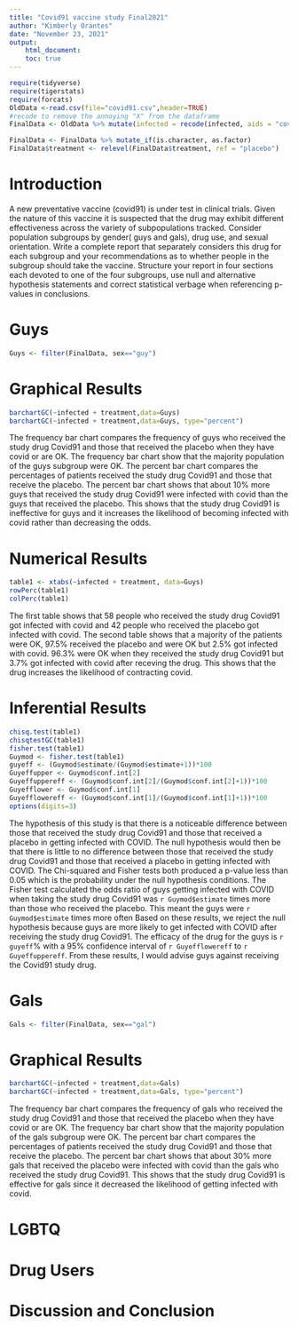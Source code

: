 ```yaml
---
title: "Covid91 vaccine study Final2021"
author: "Kimberly Orantes"
date: "November 23, 2021"
output: 
    html_document:
    toc: true
---
```


```r
require(tidyverse)
require(tigerstats)
require(forcats)
OldData <-read.csv(file="covid91.csv",header=TRUE)
#recode to remove the annoying "X" from the dataframe
FinalData <- OldData %>% mutate(infected = recode(infected, aids = "covid", none = "OK" )) %>% select(-one_of("X"))

FinalData <- FinalData %>% mutate_if(is.character, as.factor)
FinalData$treatment <- relevel(FinalData$treatment, ref = "placebo")
```

# Introduction

A new  preventative vaccine (covid91) is under test in clinical trials. Given the nature of this vaccine it is suspected that the drug may exhibit different effectiveness across the variety of subpopulations tracked. Consider population subgroups by gender( guys and gals), drug use, and sexual orientation. Write a complete report that separately considers this drug for each subgroup and your recommendations as to whether people in the subgroup should take the vaccine. Structure your report in four sections each devoted to one of the four subgroups, use null and alternative hypothesis statements and correct statistical verbage when referencing p-values in conclusions.

# Guys

```r
Guys <- filter(FinalData, sex=="guy")
```

# Graphical Results
```r
barchartGC(~infected + treatment,data=Guys)
barchartGC(~infected + treatment,data=Guys, type="percent")
```

The frequency bar chart compares the frequency of guys who received the study drug Covid91 and those that received the placebo when they have covid or are OK. The frequency bar chart show that the majority population of the guys subgroup were OK. The percent bar chart compares the percentages of patients received the study drug Covid91 and those that receive the placebo. The percent bar chart shows that about 10% more guys that received the study drug Covid91 were infected with covid than the guys that received the placebo. This shows that the study drug Covid91 is ineffective for guys and it increases the likelihood of becoming infected with covid rather than decreasing the odds.       
   
# Numerical Results

```r
table1 <- xtabs(~infected + treatment, data=Guys)
rowPerc(table1)
colPerc(table1)
```

The first table shows that 58 people who received the study drug Covid91 got infected with covid and 42 people who received the placebo got infected with covid. The second table shows that a majority of the patients were OK, 97.5% received the placebo and were OK but 2.5% got infected with covid. 96.3% were OK when they received the study drug Covid91 but 3.7% got infected with covid after receving the drug. This shows that the drug increases the likelihood of contracting covid.         
    
# Inferential Results

```r
chisq.test(table1)
chisqtestGC(table1)
fisher.test(table1)
Guymod <- fisher.test(table1)
guyeff <- (Guymod$estimate/(Guymod$estimate+1))*100
Guyeffupper <- Guymod$conf.int[2]
Guyeffuppereff <- (Guymod$conf.int[2]/(Guymod$conf.int[2]+1))*100
Guyefflower <- Guymod$conf.int[1]
Guyefflowereff <- (Guymod$conf.int[1]/(Guymod$conf.int[1]+1))*100
options(digits=3)
```

The hypothesis of this study is that there is a noticeable difference between those that received the study drug Covid91 and those that received a placebo in getting infected with COVID. The null hypothesis would then be that there is little to no difference between those that received the study drug Covid91 and those that received a placebo in getting infected with COVID. The Chi-squared  and Fisher tests both produced a p-value less than 0.05 which is the probability under the null hypothesis conditions. The Fisher test calculated the odds ratio of guys getting infected with COVID when taking the study drug Covid91 was `r Guymod$estimate` times more than those who received the placebo. This meant the guys were `r Guymod$estimate` times more often Based on these results, we reject the null hypothesis because guys are more likely to get infected with COVID after receiving the study drug Covid91. The efficacy of the drug for the guys is `r guyeff`% with a 95% confidence interval of `r Guyefflowereff` to `r Guyeffuppereff`. From these results, I would advise guys against receiving the Covid91 study drug.  
   
# Gals

```r
Gals <- filter(FinalData, sex=="gal")
```

# Graphical Results
```r
barchartGC(~infected + treatment,data=Gals)
barchartGC(~infected + treatment,data=Gals, type="percent")
```

The frequency bar chart compares the frequency of gals who received the study drug Covid91 and those that received the placebo when they have covid or are OK. The frequency bar chart show that the majority population of the gals subgroup were OK. The percent bar chart compares the percentages of patients received the study drug Covid91 and those that receive the placebo. The percent bar chart shows that about 30% more gals that received the placebo were infected with covid than the gals who received the study drug Covid91. This shows that the study drug Covid91 is effective for gals since it decreased the likelihood of getting infected with covid.       


# LGBTQ


# Drug Users

# Discussion and Conclusion
